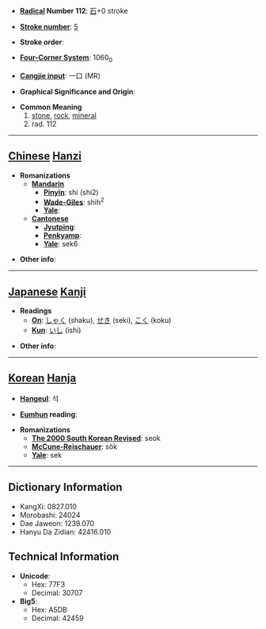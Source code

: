 * '''[[Wiktionary:Chinese radical index| Radical]] Number 112''': [[Wiktionary:Chinese radical index 石|石]]+0 stroke

* '''[[Wiktionary:Chinese total strokes index|Stroke number]]''': [[Wiktionary:Chinese total strokes index 5|5]]

* '''Stroke order''': 

* '''[[Wiktionary:Chinese four corner index|Four-Corner System]]''': 1060<sub>0</sub>

* '''[[Wiktionary:Chinese Cangjie index|Cangjie input]]''': 一口 (MR)

* '''Graphical Significance and Origin''': 

* '''Common Meaning'''
*#[[stone]], [[rock]], [[mineral]]
*# rad. 112


----

== [[Chinese]] [[Hanzi]] ==

* '''Romanizations'''
** '''[[Mandarin]]'''
*** '''[[Pinyin]]''': shí (shi2)
*** '''[[Wade-Giles]]''': shih<sup>2</sup>
*** '''[[Yale]]''': 
** '''[[Cantonese]]'''
*** '''[[Jyutping]]''':
*** '''[[Penkyamp]]''': 
*** '''[[Yale]]''': sek6

* '''Other info''': 

----

== [[Japanese]] [[Kanji]] ==

* '''Readings'''
** '''[[On]]''': [[しゃく]] (shaku), [[せき]] (seki), [[こく]] (koku)
** '''[[Kun]]''': [[いし]] (ishi)

* '''Other info''':  

----

== [[Korean]] [[Hanja]] ==

* '''[[Hangeul]]''': 석

* '''[[Eumhun]] reading''': 

* '''Romanizations'''
** '''[[The 2000 South Korean Revised Romanization|The 2000 South Korean Revised]]''': seok
** '''[[McCune-Reischauer]]''': sŏk
** '''[[Yale]]''': sek

----

== Dictionary Information ==

* KangXi: 0827.010
* Morobashi: 24024
* Dae Jaweon: 1239.070
* Hanyu Da Zidian: 42416.010

== Technical Information ==

* '''Unicode''':
** Hex: 77F3
** Decimal: 30707
* '''Big5''':
** Hex: A5DB
** Decimal: 42459